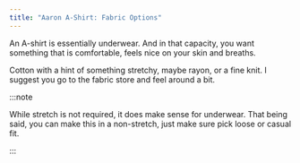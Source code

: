 ```yaml
---
title: "Aaron A-Shirt: Fabric Options"
---
```


An A-shirt is essentially underwear. And in that capacity, you want something that is comfortable, feels nice on your skin and breaths.

Cotton with a hint of something stretchy, maybe rayon, or a fine knit. I suggest you go to the fabric store and feel around a bit.

:::note


While stretch is not required, it does make sense for underwear. That being said, you can make this in a non-stretch, just make sure pick loose or casual fit.

:::
